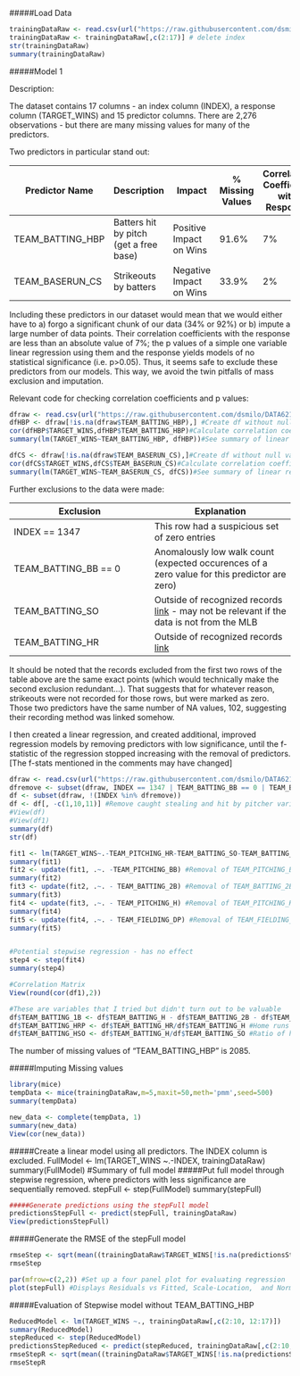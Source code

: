 #####Load Data

```r
trainingDataRaw <- read.csv(url("https://raw.githubusercontent.com/dsmilo/DATA621/master/HW1/data/moneyball-training-data.csv")) 
trainingDataRaw <- trainingDataRaw[,c(2:17)] # delete index
str(trainingDataRaw)
summary(trainingDataRaw)
```

#####Model 1

Description:

The dataset contains 17 columns - an index column (INDEX), a response column (TARGET_WINS) and 15 predictor columns. There are 2,276 observations - but there are many missing values for many of the predictors. 

Two predictors in particular stand out:

Predictor Name | Description | Impact | % Missing Values | Correlation Coefficient with Response | p-value
---|---|---|---|---|---|
TEAM_BATTING_HBP | Batters hit by pitch (get a free base) | Positive Impact on Wins | 91.6% | 7% | 31%
TEAM_BASERUN_CS | Strikeouts by batters | Negative Impact on Wins | 33.9% | 2% | 39%

Including these predictors in our dataset would mean that we would either have to a) forgo a significant chunk of our data (34% or 92%) or b) impute a large number of data points.  Their correlation coefficients with the response are less than an absolute value of 7%; the p values of a simple one variable linear regression using them and the response yields models of no statistical significance (i.e. p>0.05). Thus, it seems safe to exclude these predictors from our models. This way, we avoid the twin pitfalls of mass exclusion and imputation.

Relevant code for checking correlation coefficients and p values:

```r
dfraw <- read.csv(url("https://raw.githubusercontent.com/dsmilo/DATA621/master/HW1/data/moneyball-training-data.csv"))
dfHBP <- dfraw[!is.na(dfraw$TEAM_BATTING_HBP),] #Create df without null values for TEAM_BATTING_HBP
cor(dfHBP$TARGET_WINS,dfHBP$TEAM_BATTING_HBP)#Calculate correlation coefficient between response and TEAM_BATTING_HBP
summary(lm(TARGET_WINS~TEAM_BATTING_HBP, dfHBP))#See summary of linear regression model using TEAM_BATTING_HBP

dfCS <- dfraw[!is.na(dfraw$TEAM_BASERUN_CS),]#Create df without null values for TEAM_BASERUN_CS
cor(dfCS$TARGET_WINS,dfCS$TEAM_BASERUN_CS)#Calculate correlation coefficient between response and TEAM_BASERUN_CS
summary(lm(TARGET_WINS~TEAM_BASERUN_CS, dfCS))#See summary of linear regression model using TEAM_BASERUN_CS
```

Further exclusions to the data were made:

Exclusion | Explanation
|---|---|
INDEX == 1347 | This row had a suspicious set of zero entries
TEAM_BATTING_BB == 0 | Anomalously low walk count (expected occurences of a zero value for this predictor are zero)
TEAM_BATTING_SO | Outside of recognized records [link](http://www.baseball-almanac.com/recbooks/rb_strike2.shtml) - may not be relevant if the data is not from the MLB
TEAM_BATTING_HR | Outside of recognized records [link](http://www.baseball-almanac.com/recbooks/rb_hr7.shtml)



It should be noted that the records excluded from the first two rows of the table above are the same exact points (which would technically make the second exclusion redundant...). That suggests that for whatever reason, strikeouts were not recorded for those rows, but were marked as zero. Those two predictors have the same number of NA values, 102, suggesting their recording method was linked somehow.

I then created a linear regression, and created additional, improved regression models by removing predictors with low significance, until the f-statistic of the regression stopped increasing with the removal of predictors. [The f-stats mentioned in the comments may have changed]

```r
dfraw <- read.csv(url("https://raw.githubusercontent.com/dsmilo/DATA621/master/HW1/data/moneyball-training-data.csv"))
dfremove <- subset(dfraw, INDEX == 1347 | TEAM_BATTING_BB == 0 | TEAM_BATTING_SO < 308 | TEAM_BATTING_SO > 1535 | TEAM_BATTING_HR < 3 | TEAM_BATTING_HR > 264)$INDEX #Identify rows for removal, have zero strikeouts or bases stolen
df <- subset(dfraw, !(INDEX %in% dfremove))
df <- df[, -c(1,10,11)] #Remove caught stealing and hit by pitcher variables
#View(df)
#View(df1)
summary(df)
str(df)

fit1 <- lm(TARGET_WINS~.-TEAM_PITCHING_HR-TEAM_BATTING_SO-TEAM_BATTING_H, df)#Non-significant predictors removed
summary(fit1)
fit2 <- update(fit1, .~. -TEAM_PITCHING_BB) #Removal of TEAM_PITCHING_BB increases F-stat, 123.5 to 134.8
summary(fit2)
fit3 <- update(fit2, .~. - TEAM_BATTING_2B) #Removal of TEAM_BATTING_2B increases F-stat, 134.8 to 147.1
summary(fit3)
fit4 <- update(fit3, .~. - TEAM_PITCHING_H) #Removal of TEAM_PITCHING_H increases F-stat, 147.1 to 152.7
summary(fit4)
fit5 <- update(fit4, .~. - TEAM_FIELDING_DP) #Removal of TEAM_FIELDING_DP (which also has a coefficient opposite the expected sign) decreases F-stat, 153.2 to 170.4
summary(fit5)


#Potential stepwise regression - has no effect
step4 <- step(fit4)
summary(step4)

#Correlation Matrix
View(round(cor(df1),2))

#These are variables that I tried but didn't turn out to be valuable
df$TEAM_BATTING_1B <- df$TEAM_BATTING_H - df$TEAM_BATTING_2B - df$TEAM_BATTING_3B - df$TEAM_BATTING_HR #Singles - 1st Base Hits
df$TEAM_BATTING_HRP <- df$TEAM_BATTING_HR/df$TEAM_BATTING_H #Home runs as a percentage of base hits
df$TEAM_BATTING_HSO <- df$TEAM_BATTING_H/df$TEAM_BATTING_SO #Ratio of hits to strikeouts
```

The number of missing values of "TEAM_BATTING_HBP"  is 2085.

#####Imputing Missing values
```r
library(mice)
tempData <- mice(trainingDataRaw,m=5,maxit=50,meth='pmm',seed=500)
summary(tempData)

new_data <- complete(tempData, 1)
summary(new_data)
View(cor(new_data))
```







#####Create a linear model using all predictors. The INDEX column is excluded.
FullModel <- lm(TARGET_WINS ~.-INDEX, trainingDataRaw)
summary(FullModel) #Summary of full model
#####Put full model through stepwise regression, where predictors with less significance are sequentially removed.
stepFull <- step(FullModel) 
summary(stepFull)

```r
#####Generate predictions using the stepFull model
predictionsStepFull <- predict(stepFull, trainingDataRaw) 
View(predictionsStepFull)
```

#####Generate the RMSE of the stepFull model
```r
rmseStep <- sqrt(mean((trainingDataRaw$TARGET_WINS[!is.na(predictionsStepFull)] - predictionsStepFull[!is.na(predictionsStepFull)])^2)) 
rmseStep
```

```r
par(mfrow=c(2,2)) #Set up a four panel plot for evaluating regression
plot(stepFull) #Displays Residuals vs Fitted, Scale-Location,  and Normal Q-Q.
```

#####Evaluation of Stepwise model without TEAM_BATTING_HBP
```r
ReducedModel <- lm(TARGET_WINS ~., trainingDataRaw[,c(2:10, 12:17)])
summary(ReducedModel)
stepReduced <- step(ReducedModel)
predictionsStepReduced <- predict(stepReduced, trainingDataRaw[,c(2:10, 12:17)])
rmseStepR <- sqrt(mean((trainingDataRaw$TARGET_WINS[!is.na(predictionsStepReduced)] - predictionsStepReduced[!is.na(predictionsStepReduced)])^2))
rmseStepR
```
